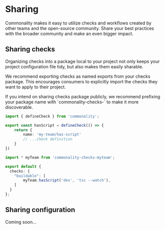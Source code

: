 
# Sharing
Commonality makes it easy to utilize checks and workflows created by other teams and the open-source community.
Share your best practices with the broader community and make an even bigger impact.


## Sharing checks

Organizing checks into a package local to your project not only keeps your project configuration file tidy, but also makes them easily sharable.

We recommend exporting checks as named exports from your checks package. This encourages consumers to explicitly import the checks they want to apply to their project.

<Callout type="info">
If you intend on sharing checks package publicly, we recommend prefixing your package name with `commonality-checks-` to make it more discoverable.
</Callout>

```ts filename="packages/commonality-checks-myteam/src/index.ts"
import { defineCheck } from 'commonality';

export const hasScript = defineCheck(() => {
	return {
		name: 'my-team/has-script'
		// ...check definition
	}
})
```

```ts filename="commonality.config.ts"
import * myTeam from 'commonality-checks-myteam';

export default {
  checks: {
	"buildable": [
		myTeam.hasScript('dev', 'tsc --watch'),
  	]
  }
};
```

## Sharing configuration

<Callout emoji="🔜">
Coming soon...
</Callout>

